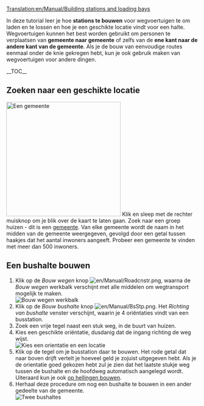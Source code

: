 [[Translation:en/Manual/Building stations and loading bays]]
{{nl/Manual/Tutorial/Tutorial}}

In deze tutorial leer je hoe '''stations te bouwen''' voor wegvoertuigen te om laden en te lossen en hoe je een geschikte locatie vindt voor een halte. Wegvoertuigen kunnen het best worden gebruikt om personen te verplaatsen van '''gemeente naar gemeente''' of zelfs van de '''ene kant naar de andere kant van de gemeente'''. Als je de bouw van eenvoudige routes eenmaal onder de knie gekregen hebt, kun je ook gebruik maken van wegvoertuigen voor andere dingen.

__TOC__

==Zoeken naar een geschikte locatie==
[[File:nl/Manual/Tutorial bus 1.png|thumb|300px|left|Een gemeente]]
Klik en sleep met de rechter muisknop om je blik over de kaart te laten gaan. Zoek naar een groep huizen - dit is een [[nl/Manual/Gemeente|gemeente]]. Van elke gemeente wordt de naam in het midden van de gemeente weergegeven, gevolgd door een getal tussen haakjes dat het aantal inwoners aangeeft. Probeer een gemeente te vinden met meer dan 500 inwoners. 
<br clear="left" />

==Een bushalte bouwen==
# Klik op de ''Bouw wegen'' knop [[File:en/Manual/Roadcnstr.png]], waarna de ''Bouw wegen'' werkbalk verschijnt met alle middelen om wegtransport mogelijk te maken.<br/>[[File:nl/Manual/Road construction.png|none|frame|Bouw wegen werkbalk]]
# Klik op de ''Bouw bushalte'' knop [[File:en/Manual/BsStp.png]]. Het ''Richting van bushalte'' venster verschijnt, waarin je 4 oriëntaties vindt van een busstation.
# Zoek een vrije tegel naast een stuk weg, in de buurt van huizen.
# Kies een geschikte oriëntatie, dusdanig dat de ingang richting de weg wijst.<br/>[[File:nl/Manual/Tutorial bus 2.png|frame|none|Kies een orientatie en een locatie]]
# Klik op de tegel om je busstation daar te bouwen. Het rode getal dat naar boven drijft vertelt je hoeveel geld je zojuist uitgegeven hebt. Als je de orientatie goed gekozen hebt zul je zien dat het laatste stukje weg tussen de bushalte en de hoofdweg automatisch aangelegd wordt. Uiteraard kun je ook [[nl/Archive/Manual/Settings/Bouwen op hellingen|op hellingen bouwen]].
# Herhaal deze procedure om nog een bushalte te bouwen in een ander gedeelte van de gemeente.<br/>[[File:en/Manual/Tutorial bus 3.png|frame|none|Twee bushaltes]]